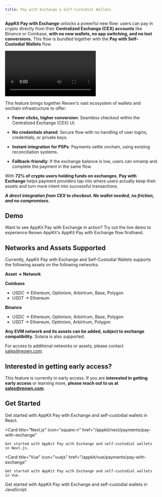 ```yaml
---
title: Pay with Exchange & Self-Custodial Wallets
---
```


**AppKit Pay with Exchange** unlocks a powerful new flow: users can pay in crypto directly from their **Centralized Exchange (CEX) accounts** like Binance or Coinbase, **with no new wallets, no app switching, and no lost conversions.** This flow is bundled together with the **Pay with Self-Custodial Wallets** flow.

<Frame caption="AppKit Pay with Exchange Demo">
    <video
        autoPlay
        loop
        controls
        src="/images/appkit-pay-with-exchange.mp4"
    ></video>
</Frame>

This feature brings together Reown's vast ecosystem of wallets and onchain infrastructure to offer:

- **Fewer clicks, higher conversion**: Seamless checkout within the Centralized Exchange (CEX) UI.

- **No credentials shared**: Secure flow with no handling of user logins, credentials, or private keys.

- **Instant integration for PSPs**: Payments settle onchain, using existing reconciliation systems.

- **Fallback-friendly**: If the exchange balance is low, users can onramp and complete the payment in the same flow.

With **72% of crypto users holding funds on exchanges**, **Pay with Exchange** helps payment providers tap into where users actually keep their assets and turn more intent into successful transactions.

***A direct integration from CEX to checkout. No wallet needed, no friction, and no compromises.***

## Demo

Want to see AppKit Pay with Exchange in action? Try out the live demo to experience Reown AppKit's AppKit Pay with Exchange flow firsthand. 

<CardGroup cols={2}>
    <Card icon="flask" title="Try Demo" href="https://appkit-lab.reown.com/library/pay-default/?utm_source=appkit-pay-with-exchange&utm_medium=docs&utm_campaign=backlinks" external />
</CardGroup>

## Networks and Assets Supported

Currently, AppKit Pay with Exchange and Self-Custodial Wallets supports the following assets on the following networks:

**Asset -> Network**

**Coinbase**
- USDC -> Ethereum, Optimism, Arbirtrum, Base, Polygon
- USDT -> Ethereum

**Binance**
- USDC -> Ethereum, Optimism, Arbirtrum, Base, Polygon
- USDT -> Ethereum, Optimism, Arbirtrum, Polygon

**Any EVM network and its assets can be added, subject to exchange compatibility.** Solana is also supported.

For access to additional networks or assets, please contact sales@reown.com.

## Interested in getting early access?

This feature is currently in early access. If you are **interested in getting early access** or learning more, **please reach out to us at sales@reown.com.**

## Get Started

<CardGroup cols={2}>
  <Card title="React" icon="react" href="/appkit/react/payments/pay-with-exchange">
    Get started with AppKit Pay with Exchange and self-custodial wallets in React.
  </Card>

  <Card
    title="Next.js"
    icon="square-n"
    href="/appkit/next/payments/pay-with-exchange"
  >
    Get started with AppKit Pay with Exchange and self-custodial wallets in Next.js.
  </Card>

  <Card
    title="Vue"
    icon="vuejs"
    href="/appkit/vue/payments/pay-with-exchange"
  >
    Get started with AppKit Pay with Exchange and self-custodial wallets in Vue.
  </Card>

  <Card title="JavaScript" icon="js" href="/appkit/javascript/payments/pay-with-exchange">
    Get started with AppKit Pay with Exchange and self-custodial wallets in JavaScript.
  </Card>
</CardGroup>
